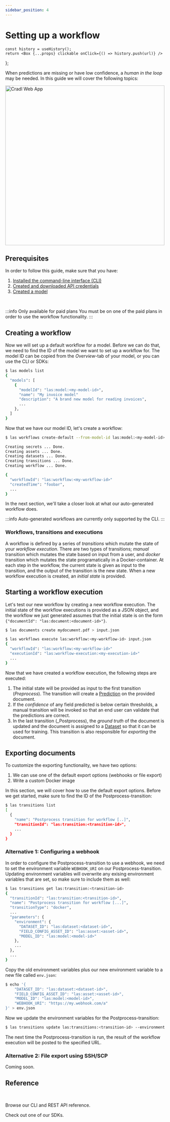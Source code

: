 ```yaml
---
sidebar_position: 4
---
```


# Setting up a workflow



    const history = useHistory();
    return <Box {...props} clickable onClick={() => history.push(url)} />
};

When predictions are missing or have low confidence, a _human in the loop_ may be needed. In this guide we will cover the following topics:

<BoxContainer>
  <Box border="none" padding="6px" background="none" width="400px">
    <HeaderText icon="/img/steps/01.svg" title="Creating a workflow" text="First we will learn how to deploy and configure a default workflow for a model." />
    <HeaderText icon="/img/steps/02.svg" title="Starting a workflow execution" text="Then we will show how the workflow can be executed using Cradl's CLI and SDKs." />
    <HeaderText icon="/img/steps/03.svg" title="Exporting documents" text="... and finally how documents can be exported by configuring a webhook." />
  </Box>
  <img src="/img/model_overview.png" alt="Cradl Web App" width="500px" />
</BoxContainer>

## Prerequisites
In order to follow this guide, make sure that you have:

1. [Installed the command-line interface (CLI)](/overview/installation)
2. [Created and downloaded API credentials](/overview/authentication)
3. [Created a model](https://app.cradl.ai/models/new)

<br />

:::info Only available for paid plans
You must be on one of the paid plans in order to use the workflow functionality.
:::

## Creating a workflow
Now we will set up a default workflow for a model. Before we can do that, we need to find the ID of the model we want to set up a workflow for. The model ID can be copied
from the _Overview_-tab of your model, or you can use the CLI or SDKs:

<Tabs>
<TabItem value="bash" label="CLI">

```bash
$ las models list 
{
  "models": [
    {
      "modelId": "las:model:<my-model-id>",
      "name": "My invoice model"
      "description": "A brand new model for reading invoices",
      ...
    },
  ]
}
```

</TabItem>
</Tabs>


Now that we have our model ID, let's create a workflow:

<Tabs>
<TabItem value="bash" label="CLI">

```bash
$ las workflows create-default --from-model-id las:model:<my-model-id> 

Creating secrets ... Done.
Creating assets ... Done.
Creating datasets ... Done.
Creating transitions ... Done.
Creating workflow ... Done.

{
  "workflowId": "las:workflow:<my-workflow-id>"
  "createdTime": "foobar",
  ...
}
```
</TabItem>
</Tabs>

In the next section, we'll take a closer look at what our auto-generated workflow does.

:::info
Auto-generated workflows are currently only supported by the CLI.
:::

### Workflows, transitions and executions
A workflow is defined by a series of _transitions_ which mutate the state of your _workflow execution_. There are two types of transitions; _manual_
transition which mutates the state based on input from a user, and _docker_ transition which mutates the state programatically in a Docker-container.
At each step in the workflow, the current state is given as input to the transition, and the output of the transition is the new state.
When a new workflow execution is created, an _initial state_ is provided.


## Starting a workflow execution
Let's test our new workflow by creating a new workflow execution. The initial state of the workflow executions is provided as a JSON object, and the workflow we just generated assumes that the initial state is on the form
`{"documentId": "las:document:<document-id>"}`.

<Tabs>
<TabItem value="bash" label="CLI">


```bash
$ las documents create mydocument.pdf > input.json

$ las workflows execute las:workflow:<my-workflow-id> input.json
{
  "workflowId": "las:workflow:<my-workflow-id>"
  "executionId": "las:workflow-execution:<my-execution-id>"
  ...
}
```

</TabItem>
</Tabs>

Now that we have created a workflow execution, the following steps are executed:

1. The initial state will be provided as input to the first transition (_Preprocess_).
   The transition will create a [Prediction](/concepts/predictions) on the provided document.
2. If the _confidence_ of any field predicted is below certain thresholds, a manual transition will be invoked
   so that an end user can validate that the predictions are correct.
3. In the last transition (_Postprocess), the _ground truth_ of the document is updated and the document is assigned to a [Dataset](/concepts/datasets)
   so that it can be used for training. This transition is also responsible for _exporting_ the document.


## Exporting documents
To customize the exporting functionality, we have two options:

1. We can use one of the default export options (webhooks or file export)
3. Write a custom Docker image

In this section, we will cover how to use the default export options. Before we get started, make sure to find the ID of the Postprocess-transition:

```bash
$ las transitions list
[
  {
    "name": "Postprocess transition for workflow [..]",
    "transitionId": "las:transition:<transition-id>",
    ...
  }
}
```

### Alternative 1: Configuring a webhook
In order to configure the Postprocess-transition to use a webhook, we need to set the environment variable `WEBHOOK_URI` on our Postprocess-transition.
Updating environment variables will overwrite any exising environment variables that are set, so make sure to include them as well:

```bash
$ las transitions get las:transition:<transition-id>
{
  "transitionId": "las:transition:<transition-id>",
  "name": "Postprocess transition for workflow [...]",
  "transitionType": "docker",
  ...
  "parameters": {
    "environment": {
      "DATASET_ID": "las:dataset:<dataset-id>",
      "FIELD_CONFIG_ASSET_ID": "las:asset:<asset-id>",
      "MODEL_ID": "las:model:<model-id>"
    },
    ...
  },
  ...
}
```

Copy the old environment variables plus our new environment variable to a new file called `env.json`:

```bash
$ echo '{
    "DATASET_ID": "las:dataset:<dataset-id>",
    "FIELD_CONFIG_ASSET_ID": "las:asset:<asset-id>",
    "MODEL_ID": "las:model:<model-id>",
    "WEBHOOK_URI": "https://my.webhook.com/a"
}' > env.json

```

Now we update the environment variables for the Postprocess-transition:

```bash
$ las transitions update las:transitions:<transition-id> --environment env.json
```

The next time the Postprocess-transition is run, the result of the workflow execution will be posted to the specified URL.

### Alternative 2: File export using SSH/SCP
Coming soon.

## Reference

<br />

<BoxContainer>
  <Box title="CLI and REST API" width="450px">
    <p>
    Browse our CLI and REST API reference.
    </p>
    <BoxAction text="Get started with the CLI" href="/reference/cli" />
    <BoxAction text="Get started with the REST API" href="/reference/restapi" />
  </Box>

  <Box title="Client libraries" width="450px">
    <p>
    Check out one of our SDKs.
    </p>
    <BoxAction text="Get started with the Python SDK" href="/reference/python" />
    <BoxAction text="Get started with the JavaScript SDK" href="/reference/sdks/js" />
    <BoxAction text="Get started with the .NET SDK" href="/reference/sdks/dotnet" />
    <BoxAction text="Get started with the Java SDK" href="/reference/sdks/java" />
  </Box>
</BoxContainer>
